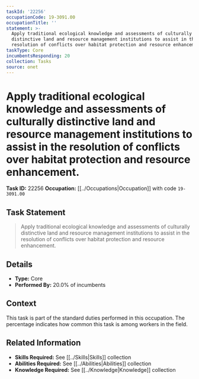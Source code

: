 ```yaml
---
taskId: '22256'
occupationCode: 19-3091.00
occupationTitle: ''
statement: >-
  Apply traditional ecological knowledge and assessments of culturally
  distinctive land and resource management institutions to assist in the
  resolution of conflicts over habitat protection and resource enhancement.
taskType: Core
incumbentsResponding: 20
collection: Tasks
source: onet
---
```

# Apply traditional ecological knowledge and assessments of culturally distinctive land and resource management institutions to assist in the resolution of conflicts over habitat protection and resource enhancement.

**Task ID:** 22256
**Occupation:** [[../Occupations|Occupation]] with code `19-3091.00`

## Task Statement

> Apply traditional ecological knowledge and assessments of culturally distinctive land and resource management institutions to assist in the resolution of conflicts over habitat protection and resource enhancement.

## Details

- **Type:** Core
- **Performed By:** 20.0% of incumbents

## Context

This task is part of the standard duties performed in this occupation. The percentage indicates how common this task is among workers in the field.

## Related Information

- **Skills Required:** See [[../Skills|Skills]] collection
- **Abilities Required:** See [[../Abilities|Abilities]] collection
- **Knowledge Required:** See [[../Knowledge|Knowledge]] collection
